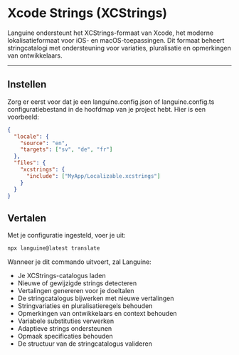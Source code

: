 # Xcode Strings (XCStrings)

Languine ondersteunt het XCStrings-formaat van Xcode, het moderne lokalisatieformaat voor iOS- en macOS-toepassingen. Dit formaat beheert stringcatalogi met ondersteuning voor variaties, pluralisatie en opmerkingen van ontwikkelaars.

---

## Instellen

Zorg er eerst voor dat je een languine.config.json of languine.config.ts configuratiebestand in de hoofdmap van je project hebt. Hier is een voorbeeld:

```json
{
  "locale": {
    "source": "en",
    "targets": ["sv", "de", "fr"]
  },
  "files": {
    "xcstrings": {
      "include": ["MyApp/Localizable.xcstrings"]
    }
  }
}
```

## Vertalen

Met je configuratie ingesteld, voer je uit:

```bash
npx languine@latest translate
```

Wanneer je dit commando uitvoert, zal Languine:

- Je XCStrings-catalogus laden
- Nieuwe of gewijzigde strings detecteren
- Vertalingen genereren voor je doeltalen
- De stringcatalogus bijwerken met nieuwe vertalingen
- Stringvariaties en pluralisatieregels behouden
- Opmerkingen van ontwikkelaars en context behouden
- Variabele substituties verwerken
- Adaptieve strings ondersteunen
- Opmaak specificaties behouden
- De structuur van de stringcatalogus valideren
